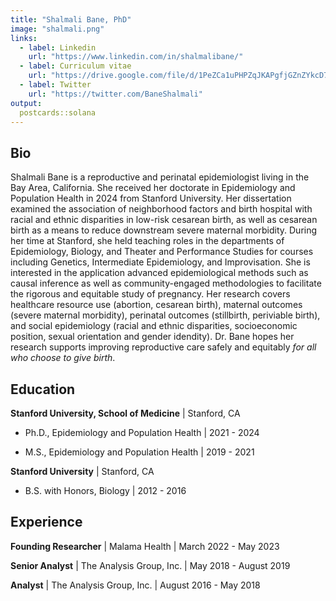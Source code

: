```yaml
---
title: "Shalmali Bane, PhD"
image: "shalmali.png"
links:
  - label: Linkedin
    url: "https://www.linkedin.com/in/shalmalibane/"
  - label: Curriculum vitae
    url: "https://drive.google.com/file/d/1PeZCa1uPHPZqJKAPgfjGZnZYkcD7CN_1/view?usp=sharing"
  - label: Twitter
    url: "https://twitter.com/BaneShalmali"
output:
  postcards::solana
---
```

 
## Bio

Shalmali Bane is a reproductive and perinatal epidemiologist living in the Bay Area, 
California. She received her doctorate in Epidemiology and Population Health in 2024
from Stanford University. Her dissertation examined the association of neighborhood 
factors and birth hospital with racial and ethnic disparities in low-risk cesarean 
birth, as well as cesarean birth as a means to reduce downstream severe maternal 
morbidity. During her time at Stanford, she held teaching roles in the departments of
Epidemiology, Biology, and Theater and Performance Studies for courses including 
Genetics, Intermediate Epidemiology, and Improvisation. She is interested in the 
application advanced epidemiological methods such as causal inference as well as 
community-engaged methodologies to facilitate the rigorous and equitable study of
pregnancy. Her research covers healthcare resource use (abortion, cesarean birth), 
maternal outcomes (severe maternal morbidity), perinatal outcomes (stillbirth, 
periviable birth), and social epidemiology (racial and ethnic disparities, socioeconomic
position, sexual orientation and gender idendity). Dr. Bane hopes her research 
supports improving reproductive care safely and equitably *for all who choose to give birth*.

## Education

**Stanford University, School of Medicine** | Stanford, CA

 - Ph.D., Epidemiology and Population Health | 2021 - 2024

 - M.S., Epidemiology and Population Health | 2019 - 2021

**Stanford University** | Stanford, CA

 - B.S. with Honors, Biology | 2012 - 2016

## Experience

**Founding Researcher** | Malama Health | March 2022 - May 2023

**Senior Analyst** | The Analysis Group, Inc. | May 2018 - August 2019

**Analyst** | The Analysis Group, Inc. | August 2016 - May 2018
